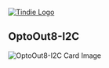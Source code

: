 <a href="https://www.tindie.com/products/land_boards/eight-opto-isolated-output-card-optoout8-i2c/" ><img src="http://land-boards.com/blwiki/images/5/51/Tindie-mediums.png" alt="Tindie Logo"></img></a>

== OptoOut8-I2C ==

<img src="http://land-boards.com/blwiki/images/b/be/OptoOut8-I2C-X3-CCA-5452-640px.jpg" alt="OptoOut8-I2C Card Image"></img>
